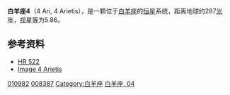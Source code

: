{{Starbox short |
| name=白羊座4 <br>4 Arietis
| epoch=[[J2000.0|J2000.0]]
| constell=[[白羊座|白羊座]] 
| 星官=
| ra=01<sup>h</sup> 48<sup>m</sup> 10.9368<sup>s</sup>
| dec= +16° 57' 19.983"
| spectral=B9.5V
| appmag_v=5.854
| dist_ly=290 ± 20
| dist_pc=88 ± 6
| names=[[Henry_Draper_Catalogue|HD]] 10982, [[Durchmusterung|BD]]+16° 203, [[FK5|FK5]] 1050, [[Hipparcos_Catalogue|HIP]] 8387, [[Smithsonian_Astrophysical_Observatory_Star_Catalog|SAO]] 92637,  [[Boss_General_Catalogue|GC]] 2188, [[Bright_Star_Catalogue|HR]] 522.  
| Simbad = HD+10982
}}
'''白羊座4'''（4 Ari, 4 Arietis），是一颗位于[[白羊座|白羊座]]的[[恒星|恒星]]系统，距离地球约287[[光年|光年]]，[[视星等|视星等]]为5.86。

==参考资料==
* [http://vizier.u-strasbg.fr/viz-bin/VizieR-S?HR%20522 HR 522] {{Wayback|url=http://vizier.u-strasbg.fr/viz-bin/VizieR-S?HR%20522 |date=20201202075805 }}
* [http://aladin.u-strasbg.fr/AladinPreview?-c=01+48+10.9368%2B16+57+19.983&ident=*+++4+Ari&submit=Aladin+previewer Image 4 Arietis]

{{Stars of Aries}}

[[Category:HD和HDE天體|010982]]
[[Category:HIP天體|008387]]
[[Category:白羊座|Category:白羊座]]
[[Category:佛氏天體|白羊座, 04]]